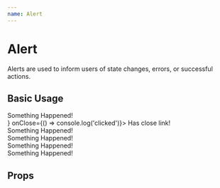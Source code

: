 ```yaml
---
name: Alert
---
```




# Alert

Alerts are used to inform users of state changes, errors, or successful actions.

## Basic Usage

<Playground>
  <div>
    <Alert>Something Happened!</Alert>
  </div>
  <div label='closeLabel="close"'>
    <Alert closeLabel={<XIcon />} onClose={() => console.log('clicked')}>
      Has close link!
    </Alert>
  </div>
  <div label="red">
    <Alert red>Something Happened!</Alert>
  </div>
  <div label="yellow">
    <Alert yellow>Something Happened!</Alert>
  </div>
  <div label="green">
    <Alert green>Something Happened!</Alert>
  </div>
  <div label="full">
    <Alert full>Something Happened!</Alert>
  </div>
</Playground>

## Props

<PropsTable of={Alert} />
